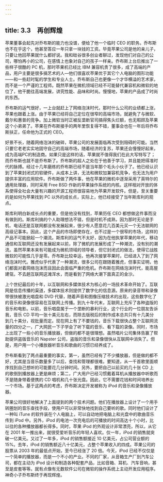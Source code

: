```yaml
---
---
---
```

title: 3.3　再创辉煌
---



苹果董事会起先对乔布斯的能力也没谱，便给了他一个临时 CEO 的职务。乔布斯也不在乎这个，他甚至答应一年只拿一块钱的工资。毕竟苹果公司是他的亲儿子，只要让他回苹果就什么都好说。我和硅谷很多创业者聊过，发现他们对自己的公司，哪怕再小的公司，在感情上也象对自己的孩子一样亲。乔布斯上台后推出了一些样子很酷的 PC 机，那时苹果机已经比 IBM 兼容机贵了很多，成了高端的产品，用户主要是很多搞艺术的人—他们很喜欢苹果优于其它个人电脑的图形功能——和一些赶时髦的学生和专业人士。乔布斯自己也更像一个才华横溢的艺术家，而不是一个严谨的工程师。既然苹果在微机领域已经不可能替代兼容机和微软的地位了，他干脆往高端发展，讲究性能、品味和时尚。慢慢地，苹果的产品成了时尚的东西。

乔布斯的运气很好，一上台就赶上了网络泡沫时代，那时什么公司的业绩都上涨，苹果也跟着上涨。由于苹果已经将自己定位在很窄的高端市场，就避免了与微软、戴尔和惠普的竞争。加上微软当时正被反垄断官司搞得焦头烂额，也无暇顾及苹果这个小弟弟了。苹果在乔布斯接手的两年里恢复得不错，董事会也在一年后将乔布斯扶正，任命他为正式的 CEO。

好景不长，随着网络泡沫的破碎，苹果公司的发展面临再次受到阻碍的可能。当然只要它老老实实地固守自己的高端市场，随着经济的复苏，苹果还会慢慢好起来，成为高端PC的制造商。如果只是这样的话，苹果就不值得我们在此大写特写了；而乔布斯也就不是乔布斯了。乔布斯的超人之处在于他善于学习，并且能把得准时代的脉搏。经过十几年磨练的乔布斯已经不是当年那个毛头小伙子了。他已经认识到了苹果封闭式的软硬件，从成本上讲，无法和微软加兼容机竞争，也无法为用户提供丰富的应用软件。乔布斯做了两件事，他在苹果的微机中逐渐采用了英特尔的通用处理器，同时采用 Free BSD 作新的苹果操作系统的内核。这样相对开放的体系使得全社会大量有兴趣的开源工程师很容易地为苹果开发软件。但是，至关重要的是如何为苹果找到 PC 以外的成长点，实际上，他已经接受了当年斯库利的观点。

斯库利明白新成长点的重要，但是他没有找到，苹果历任 CEO 都想做这件事而没有做到的。斯库利搞的个人助理想法不错，但是时机不成熟，因为那时无论是手机、电话还是互联网都没有发展起来，很少有人愿意花几百美元买一个无法联网的高级记事本。因此，这个产品的市场即使存在，也不过是一个很窄的市场，这样的产品不可能掀起一个潮流。斯库利的运气不太好，因为在他执掌苹果的年代，移动通信和互联网还没有发展起来以前，除了微机的发展形成了一种潮流，没有别的潮流。虽然苹果本来有可能成为微机领域的领导者，但它封闭式的做法，使得它战胜微软的可能性几乎是零。乔布斯比较幸运，他再次接掌苹果时，已经进入了到了网络泡沫时代。雅虎似乎代表了一种潮流，很多公司在跟随着雅虎，但事实证明，他们都面对着网络泡沫而且因此会面临严重的危机。乔布斯在网络泡沫时代，能高屋建瓴，不去趟互联网这滩浑水，而是看到了网络大潮下面真正的金沙。

上个世纪最后的十年，以互联网和多媒体技术为核心的一场技术革命开始了。互联网是信息传播的渠道，多媒体技术则提供了数字化的信息源。原来的录音带和录像带很快被激光唱盘和 DVD 代替，随着声音和图像压缩技术的出现，这些数字化了的音乐和录像很容易在互联网上传播。到九十年代末，互联网上充斥了各种盗版的音乐和电影。以前，音乐唱盘属于一个垄断的暴利行业，这个行业的一位朋友告诉我，音乐 CD 平均一张十美元左右，而除去版税后的制作成本总共只有十几美分到几十美分，视批量而定。现在网上有了不要钱的，音乐下载很快占整个互联网流量的四分之一，广大网民一下子学会了听下载的音乐、看下载的录像。同时，市场上出现了一些小的音乐播放器，但做的都不是很理想。虽然唱片公司集体告赢了帮助提供盗版音乐的 Napster 公司，盗版的音乐和录像很快从互联网中消失了。但是，用户用一个小播放器听音乐和歌曲的习惯已经养成了。

乔布斯看到了两点最重要的事实，第一，虽然已经有了不少播放器，但是做的都不好，尤其是当音乐数量多了以后，查找和管理都很难。要知道，从一千首歌里面顺序找到自己想听的可能要花几分钟时间。另外，要把自己以前买的几十张 CD 上的歌倒到播放器上更是麻烦；第二，广大用户已经习惯戴着耳机从播放器中听歌而不是随身带着便携的 CD 唱机和几十张光盘。因此，它不需要花钱和时间培养出一个市场。基于这两点的考虑，乔布斯决定开发被称为 iPod 的音乐和录像播放器。

苹果公司很好地解决了上面提到的两个技术问题。他们在播放器上设计了一个用手转圈划的音乐查找手段，使用户可以非常快地找到自己要听的歌。同时他们设计了一种叫 iTune 的软件装在个人电脑上，可以自动地把电脑上和光盘中的歌曲音乐传到 iPod 中。另外，iPod 的电池一次充电后的可播放的时间高达十个小时，比以往的各种播放器都长得多。同时，苹果 iPod 的外观设计非常漂亮，所以，从它在 2001 年一推出来，就很受爱听音乐的年轻人喜欢。仅一年，iPod 的销售就突破一亿美元。又过了一年多，iPod 的销售额接近 10 亿美元，占公司营业额的 15%。去年，iPod 的销售额近八十亿美元，占整个苹果收入的四成。苹果公司的股票从 2003 年的最低点开始，至今已经涨了 20 倍。今天，iPod 已经不仅仅是一个简单的播放器，而是一个不小的产业。不同的厂家，从音箱生产厂到汽车公司，都在主动为 iPod 设计和制造各种配套产品，比如音箱、耳机、汽车音响，甚至是皮套等等。就有点像有无数软件公司在微软的操作系统上主动开发应用程序。神奇小子乔布斯终于再现辉煌。